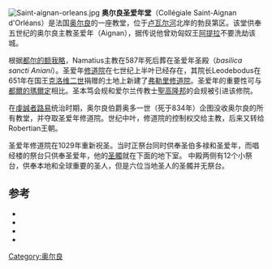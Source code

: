 [[File:Saint-aignan-orleans.jpg|thumb]]
'''奥尔良圣爱年堂'''（Collégiale Saint-Aignan d'Orléans）是法国[[奥尔良|奥尔良]]的一座教堂，位于[[卢瓦尔河|卢瓦尔河]]北岸的勃艮第区。该堂供奉五世纪的奥尔良主教圣爱年（Aignan），据传说他曾劝匈奴王[[阿提拉|阿提拉]]不要洗劫该城。

根据[[都尔的额我略|都尔的额我略]]，Namatius主教在587年死后葬在圣爱年圣殿（''basilica sancti Aniani''）{{sfn|Head|p=21.}}。圣爱年[[修道院|修道院]]在七世纪上半叶已经存在{{sfn|Head|1990|p=21 .}}，其院长Leodebodus在651年在国王[[克洛维二世|克洛维二世]]捐赠的土地上新建了[[弗勒里修道院|弗勒里修道院]]{{sfn|Head|1990|p=22}}。圣爱年的重要性可与[[都爾的瑪爾定|都爾的瑪爾定]]相比{{sfn|Head|1990|p=21}}。圣本笃会规和爱尔兰传教士[[聖高隆邦|聖高隆邦]]的会规被引进该修院{{sfn|Head|1990|p=21.}}。

在[[虔誠者路易|虔誠者路易]]统治时期，奥尔良伯爵奥多一世（死于834年）企图没收奥尔良的所有教堂，并夺取圣爱年修道院{{sfn|Head|1990|p=27.}}。世纪中叶，修道院的控制权交给主教，后来又转给Robertian王朝。

圣爱年修道院在1029年重新祝圣。当时正祭台同时供奉圣伯多禄和圣爱年，而唱经楼的祭台只供奉圣爱年，他的[[圣髑|圣髑]]就在下面的地下室。{{sfn|Head|1990|p=9}} 中殿两侧有12个小祭台，供奉本地和全球重要的圣人，但是六位当地圣人的圣髑并无祭台。

==参考==
{{Reflist}}
{{refbegin}}
*{{cite journal |title=I Vow Myself to be Your Servant: An Eleventh-Century Pilgrim, His Chronicler and His Saint |first=Thomas |last=Head |year=1984 |journal=Historical Reflections / Réflexions Historiques |volume=11 |issue=3 |pages=215–51 |ref=harv}}
*{{cite book |title=Hagiography and the Cult of Saints: The Diocese of Orléans, 800–1200 |first=Thomas |last=Head |year=1990 |publisher=Cambridge University Press |ref=harv}}
*{{cite book |first=René |last=Biémont |title=La Collégiale de Saint-Aignan à Orléans |location=Orléans |year=1837 |ref=harv}}
*{{cite journal |journal=Analecta Bollandiana |volume=94 |pages=245–74 |first=Geneviève |last=Renaud |title=Les miracles de Saint-Aignan d'Orléans: XI<sup>e</sup> siècle |location=Orléans |year=1976 |ref=harv}}
{{refend}}
{{coord|47|53|57|N|1|54|55|E|region:FR-45_type:landmark_source:kolossus-dewiki|display=title}}
[[Category:奥尔良|Category:奥尔良]]